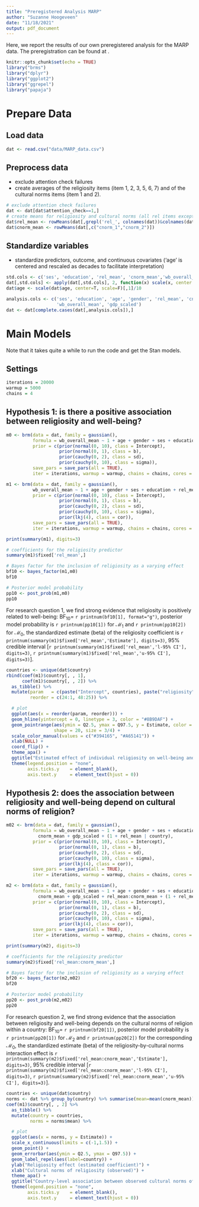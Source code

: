 ```yaml
---
title: "Preregistered Analysis MARP"
author: "Suzanne Hoogeveen"
date: "11/18/2021"
output: pdf_document
---
```


Here, we report the results of our own preregistered analysis for the MARP data. 
The preregistration can be found at \url{https://osf.io/zyu8c/}. 

```r
knitr::opts_chunk$set(echo = TRUE)
library("brms")
library("dplyr")
library("ggplot2")
library("ggrepel")
library("papaja")
```

# Prepare Data 

## Load data

```r
dat <- read.csv("data/MARP_data.csv")
```

## Preprocess data

- exclude attention check failures
- create averages of the religiosity items (item 1, 2, 3, 5, 6, 7) and of the cultural norms items (item 1 and 2). 

```r
# exclude attention check failures
dat <- dat[dat$attention_check==1,] 
# create means for religiosity and cultural norms (all rel items except item 4)
dat$rel_mean <- rowMeans(dat[,grepl('rel_', colnames(dat))&colnames(dat)!="rel_4"]) 
dat$cnorm_mean <- rowMeans(dat[,c("cnorm_1","cnorm_2")])
```

## Standardize variables 

- standardize predictors, outcome, and continuous covariates ('age' is centered and rescaled as decades to facilitate interpretation)

```r
std.cols <- c('ses', 'education', 'rel_mean', 'cnorm_mean','wb_overall_mean')
dat[,std.cols] <- apply(dat[,std.cols], 2, function(x) scale(x, center = T, scale = T)[,1])
dat$age <- scale(dat$age, center=T, scale=F)[,1]/10
```

```r
analysis.cols <- c('ses', 'education', 'age', 'gender', 'rel_mean', 'cnorm_mean',
                   'wb_overall_mean', 'gdp_scaled')
dat <- dat[complete.cases(dat[,analysis.cols]),]
```

# Main Models

Note that it takes quite a while to run the code and get the Stan models. 

## Settings

```r
iterations = 20000
warmup = 5000
chains = 4
```

## Hypothesis 1: is there a positive association between religiosity and well-being? 

```r
m0 <- brm(data = dat, family = gaussian(),
          formula = wb_overall_mean ~ 1 + age + gender + ses + education + (1 | country),
          prior = c(prior(normal(0, 10), class = Intercept),
                    prior(normal(0, 1), class = b),
                    prior(cauchy(0, 2), class = sd),
                    prior(cauchy(0, 10), class = sigma)),
          save_pars = save_pars(all = TRUE),
          iter = iterations, warmup = warmup, chains = chains, cores = 4, seed = 2021)

m1 <- brm(data = dat, family = gaussian(),
          wb_overall_mean ~ 1 + age + gender + ses + education + rel_mean + (1 + rel_mean | country),
          prior = c(prior(normal(0, 10), class = Intercept),
                    prior(normal(0, 1), class = b),
                    prior(cauchy(0, 2), class = sd),
                    prior(cauchy(0, 10), class = sigma),
                    prior(lkj(4), class = cor)),
          save_pars = save_pars(all = TRUE), 
          iter = iterations, warmup = warmup, chains = chains, cores = 4, seed = 2021)
```

```r
print(summary(m1), digits=3)

# coefficients for the religiosity predictor 
summary(m1)$fixed['rel_mean',]

# Bayes factor for the inclusion of religiosity as a varying effect
bf10 <- bayes_factor(m1,m0)
bf10

# Posterior model probability
pp10 <- post_prob(m1,m0)
pp10
```

For research question 1, we find strong evidence that religiosity is positively related to well-being: BF$_{10}=$ `r printnum(bf10[1], format="g")`, posterior model probability is `r printnum(pp10[1])` for $\mathcal{M}_1$ and `r printnum(pp10[2])` for $\mathcal{M}_0$, the standardized estimate (beta) of the religiosity coefficient is `r printnum(summary(m1)$fixed['rel_mean','Estimate'], digits=3)`, 95% credible interval [`r printnum(summary(m1)$fixed['rel_mean','l-95% CI'], digits=3)`, `r printnum(summary(m1)$fixed['rel_mean','u-95% CI'], digits=3)`]. 

```r
countries <- unique(dat$country)
rbind(coef(m1)$country[, , 1],
      coef(m1)$country[, , 2]) %>% 
  as_tibble() %>% 
  mutate(param   = c(paste("Intercept", countries), paste("religiosity", countries)),
         reorder = c(24:1, 48:25)) %>% 

  # plot
  ggplot(aes(x = reorder(param, reorder))) +
  geom_hline(yintercept = 0, linetype = 3, color = "#8B9DAF") +
  geom_pointrange(aes(ymin = Q2.5, ymax = Q97.5, y = Estimate, color = reorder < 25),
                  shape = 20, size = 3/4) +
  scale_color_manual(values = c("#394165", "#A65141")) +
  xlab(NULL) +
  coord_flip() +
  theme_apa() +
  ggtitle("Estimated effect of individual religiosity on well-being and\nintercepts per country") +
  theme(legend.position = "none",
        axis.ticks.y    = element_blank(),
        axis.text.y     = element_text(hjust = 0))
```

## Hypothesis 2: does the association between religiosity and well-being depend on cultural norms of religion? 

```r
m02 <- brm(data = dat, family = gaussian(),
          formula = wb_overall_mean ~ 1 + age + gender + ses + education + rel_mean + 
            cnorm_mean + gdp_scaled + (1 + rel_mean | country),
          prior = c(prior(normal(0, 10), class = Intercept),
                    prior(normal(0, 1), class = b),
                    prior(cauchy(0, 2), class = sd),
                    prior(cauchy(0, 10), class = sigma),
                    prior(lkj(4), class = cor)),
          save_pars = save_pars(all = TRUE),
          iter = iterations, warmup = warmup, chains = chains, cores = 4, seed = 2021)

m2 <- brm(data = dat, family = gaussian(),
          formula = wb_overall_mean ~ 1 + age + gender + ses + education + rel_mean + 
            cnorm_mean + gdp_scaled + rel_mean:cnorm_mean + (1 + rel_mean | country),
          prior = c(prior(normal(0, 10), class = Intercept),
                    prior(normal(0, 1), class = b),
                    prior(cauchy(0, 2), class = sd),
                    prior(cauchy(0, 10), class = sigma),
                    prior(lkj(4), class = cor)),
          save_pars = save_pars(all = TRUE), 
          iter = iterations, warmup = warmup, chains = chains, cores = 4, seed = 2021)
```

```r
print(summary(m2), digits=3)

# coefficients for the religiosity predictor 
summary(m2)$fixed['rel_mean:cnorm_mean',]

# Bayes factor for the inclusion of religiosity as a varying effect
bf20 <- bayes_factor(m2,m02)
bf20

# Posterior model probability
pp20 <- post_prob(m2,m02)
pp20
```

For research question 2, we find strong evidence that the association between religiosity and well-being depends on the cultural norms of religion within a country: BF$_{10}=$ `r printnum(bf20[1])`, posterior model probability is `r printnum(pp20[1])` for $\mathcal{M}_2$ and `r printnum(pp20[2])` for the corresponding $\mathcal{M}_0$, the standardized estimate (beta) of the religiosity-by-cultural norms interaction effect is `r printnum(summary(m2)$fixed['rel_mean:cnorm_mean','Estimate'], digits=3)`, 95% credible interval [`r printnum(summary(m2)$fixed['rel_mean:cnorm_mean','l-95% CI'], digits=3)`, `r printnum(summary(m2)$fixed['rel_mean:cnorm_mean','u-95% CI'], digits=3)`]. 


```r
countries <- unique(dat$country)
norms <- dat %>% group_by(country) %>% summarise(mean=mean(cnorm_mean))
coef(m1)$country[, , 2] %>%
  as_tibble() %>%
  mutate(country = countries, 
         norms = norms$mean) %>% 

  # plot
  ggplot(aes(x = norms, y = Estimate)) +
  scale_x_continuous(limits = c(-1,1.5)) +
  geom_point() +
  geom_errorbar(aes(ymin = Q2.5, ymax = Q97.5)) +
  geom_label_repel(aes(label=country)) + 
  ylab("Religiosity effect (estimated coefficient)") + 
  xlab("Cultural norms of religiosity (observed)") +
  theme_apa() +
  ggtitle("Country-level association between observed cultural norms of religion \nand the estimated effect of individual religiosity on well-being") +
  theme(legend.position = "none",
        axis.ticks.y    = element_blank(),
        axis.text.y     = element_text(hjust = 0))
```
